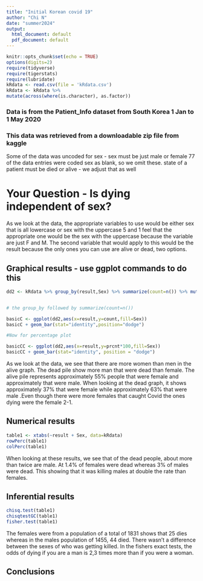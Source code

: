 ```yaml
---
title: "Initial Korean covid 19"
author: "Chi N"
date: "summer2024"
output:
  html_document: default
  pdf_document: default
---
```


```r
knitr::opts_chunk$set(echo = TRUE)
options(digits=2)
require(tidyverse)
require(tigerstats)
require(lubridate)
kRdata <- read.csv(file = 'kRdata.csv')
kRdata <- kRdata %>%
mutate(across(where(is.character), as.factor))

```
### Data is from the Patient_Info dataset from South Korea 1 Jan to 1 May 2020
### This data was retrieved from a downloadable zip file from kaggle

Some of the data was uncoded for sex - sex must be just male or female
77 of the data entries were coded sex  as blank, so we omit these.
state of a patient must be died or alive - we adjust that as well   
  
# Your Question - Is dying independent of sex?

As we look at the data, the appropriate variables to use would be either sex that is all lowercase or sex with the uppercase 5 and 1 feel that the appropriate one would be the sex with the uppercase because the variable are just F and M. The second variable that would apply to this would be the result because the only ones you can use are alive or dead, two options. 




## Graphical results - use ggplot commands to do this  

```r
dd2 <- kRdata %>% group_by(result,Sex) %>% summarize(count=n()) %>% mutate(prcnt=count/sum(count))


# the group_by followed by summarize(count=n())

basicC <- ggplot(dd2,aes(x=result,y=count,fill=Sex))
basicC + geom_bar(stat="identity",position="dodge")

#Now for percentage plot

basicCC <- ggplot(dd2,aes(x=result,y=prcnt*100,fill=Sex)) 
basicCC + geom_bar(stat="identity", position = "dodge")
```

As we look at the data, we see that there are more women than men in the alive graph. The dead pile show more man that were dead than female. The alive pile represents approximately 55% people that were female and approximately that were male. When looking at the dead graph, it shows  approximately 37% that were female while approximately 63% that were male .Even though there were more females that caught Covid the ones dying were the female 2-1.

## Numerical results

```r
table1 <- xtabs(~result + Sex, data=kRdata)
rowPerc(table1)
colPerc(table1)
```

When looking at these results, we see that of the dead people, about more than twice are male. At 1.4% of females were dead whereas 3% of males were dead. This showing that it was killing males at double the rate than females. 

## Inferential results 

```r
chisq.test(table1)
chisqtestGC(table1)
fisher.test(table1)
```

The females were from a population of a total of 1831 shows that 25 dies whereas in the males population of 1455, 44 died. There wasn't a difference between the sexes of who was getting killed. In the fishers exact tests, the odds of dying if you are a man is 2,3 times more than if you were a woman. 

## Conclusions

